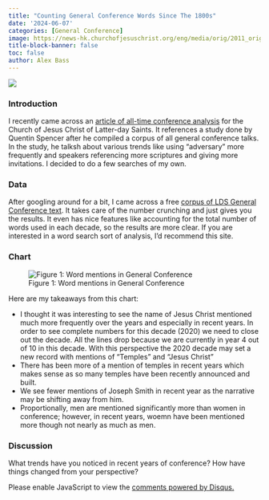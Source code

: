 ```yaml
---
title: "Counting General Conference Words Since The 1800s"
date: '2024-06-07'
categories: [General Conference]
image: https://news-hk.churchofjesuschrist.org/eng/media/orig/2011_orig_6786Audience34.jpg
title-block-banner: false
toc: false
author: Alex Bass
---
```

![](https://news-hk.churchofjesuschrist.org/eng/media/orig/2011_orig_6786Audience34.jpg){fig-align="center"}

### Introduction

I recently came across an [article of all-time conference analysis](https://www.sltrib.com/religion/2020/09/29/data-reveals-what-latter/) for the Church of Jesus Christ of Latter-day Saints. It references a study done by Quentin Spencer after he compiled a corpus of all general conference talks. In the study, he talksh about various trends like using "adversary" more frequently and speakers referencing more scriptures and giving more invitations. I decided to do a few searches of my own.

### Data
After googling around for a bit, I came across a free [corpus of LDS General Conference text](https://www.lds-general-conference.org). It takes care of the number crunching and just gives you the results. It even has nice features like accounting for the total number of words used in each decade, so the results are more clear. If you are interested in a word search sort of analysis, I'd recommend this site.

### Chart

![Figure 1: Word mentions in General Conference](Chart_6.png)

Here are my takeaways from this chart:

- I thought it was interesting to see the name of Jesus Christ mentioned much more frequently over the years and especially in recent years. In order to see complete numbers for this decade (2020) we need to close out the decade. All the lines drop because we are currently in year 4 out of 10 in this decade. With this perspective the 2020 decade may set a new record with mentions of "Temples" and "Jesus Christ"
- There has been more of a mention of temples in recent years which makes sense as so many temples have been recently announced and built. 
- We see fewer mentions of Joseph Smith in recent year as the narrative may be shifting away from him.
- Proportionally, men are mentioned significantly more than women in conference; however, in recent years, woemn have been mentioned more though not nearly as much as men.


### Discussion

What trends have you noticed in recent years of conference? How have things changed from your perspective?

<div id="disqus_thread"></div>
<script>
    /**
    *  RECOMMENDED CONFIGURATION VARIABLES: EDIT AND UNCOMMENT THE SECTION BELOW TO INSERT DYNAMIC VALUES FROM YOUR PLATFORM OR CMS.
    *  LEARN WHY DEFINING THESE VARIABLES IS IMPORTANT: https://disqus.com/admin/universalcode/#configuration-variables    */
    var disqus_config = function () {
    this.page.url = "https://mormonmetrics.com/posts/marital_status/";  // Replace PAGE_URL with your page's canonical URL variable
    this.page.identifier = "marital_status"; // Replace PAGE_IDENTIFIER with your page's unique identifier variable
    };

    (function() { // DON'T EDIT BELOW THIS LINE
    var d = document, s = d.createElement('script');
    s.src = 'https://www-mormonmetrics-com.disqus.com/embed.js';
    s.setAttribute('data-timestamp', +new Date());
    (d.head || d.body).appendChild(s);
    })();
</script>
<noscript>Please enable JavaScript to view the <a href="https://disqus.com/?ref_noscript">comments powered by Disqus.</a></noscript>

